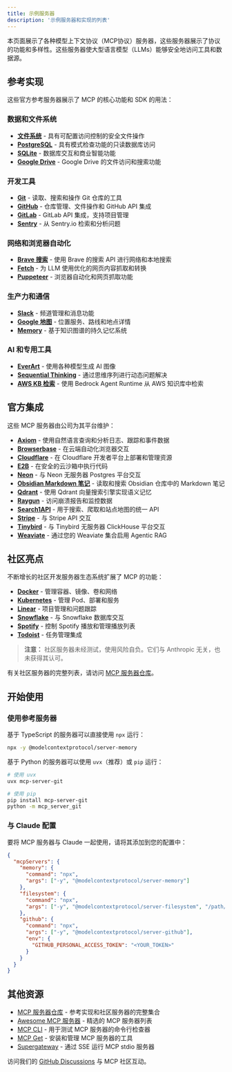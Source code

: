 ```yaml
---
title: 示例服务器
description: '示例服务器和实现的列表'
---
```


本页面展示了各种模型上下文协议（MCP协议）服务器，这些服务器展示了协议的功能和多样性。这些服务器使大型语言模型（LLMs）能够安全地访问工具和数据源。

## 参考实现

这些官方参考服务器展示了 MCP 的核心功能和 SDK 的用法：

### 数据和文件系统
- **[文件系统](https://github.com/modelcontextprotocol/servers/tree/main/src/filesystem)** - 具有可配置访问控制的安全文件操作
- **[PostgreSQL](https://github.com/modelcontextprotocol/servers/tree/main/src/postgres)** - 具有模式检查功能的只读数据库访问
- **[SQLite](https://github.com/modelcontextprotocol/servers/tree/main/src/sqlite)** - 数据库交互和商业智能功能
- **[Google Drive](https://github.com/modelcontextprotocol/servers/tree/main/src/gdrive)** - Google Drive 的文件访问和搜索功能

### 开发工具
- **[Git](https://github.com/modelcontextprotocol/servers/tree/main/src/git)** - 读取、搜索和操作 Git 仓库的工具
- **[GitHub](https://github.com/modelcontextprotocol/servers/tree/main/src/github)** - 仓库管理、文件操作和 GitHub API 集成
- **[GitLab](https://github.com/modelcontextprotocol/servers/tree/main/src/gitlab)** - GitLab API 集成，支持项目管理
- **[Sentry](https://github.com/modelcontextprotocol/servers/tree/main/src/sentry)** - 从 Sentry.io 检索和分析问题

### 网络和浏览器自动化
- **[Brave 搜索](https://github.com/modelcontextprotocol/servers/tree/main/src/brave-search)** - 使用 Brave 的搜索 API 进行网络和本地搜索
- **[Fetch](https://github.com/modelcontextprotocol/servers/tree/main/src/fetch)** - 为 LLM 使用优化的网页内容抓取和转换
- **[Puppeteer](https://github.com/modelcontextprotocol/servers/tree/main/src/puppeteer)** - 浏览器自动化和网页抓取功能

### 生产力和通信
- **[Slack](https://github.com/modelcontextprotocol/servers/tree/main/src/slack)** - 频道管理和消息功能
- **[Google 地图](https://github.com/modelcontextprotocol/servers/tree/main/src/google-maps)** - 位置服务、路线和地点详情
- **[Memory](https://github.com/modelcontextprotocol/servers/tree/main/src/memory)** - 基于知识图谱的持久记忆系统

### AI 和专用工具
- **[EverArt](https://github.com/modelcontextprotocol/servers/tree/main/src/everart)** - 使用各种模型生成 AI 图像
- **[Sequential Thinking](https://github.com/modelcontextprotocol/servers/tree/main/src/sequentialthinking)** - 通过思维序列进行动态问题解决
- **[AWS KB 检索](https://github.com/modelcontextprotocol/servers/tree/main/src/aws-kb-retrieval-server)** - 使用 Bedrock Agent Runtime 从 AWS 知识库中检索

## 官方集成

这些 MCP 服务器由公司为其平台维护：

- **[Axiom](https://github.com/axiomhq/mcp-server-axiom)** - 使用自然语言查询和分析日志、跟踪和事件数据
- **[Browserbase](https://github.com/browserbase/mcp-server-browserbase)** - 在云端自动化浏览器交互
- **[Cloudflare](https://github.com/cloudflare/mcp-server-cloudflare)** - 在 Cloudflare 开发者平台上部署和管理资源
- **[E2B](https://github.com/e2b-dev/mcp-server)** - 在安全的云沙箱中执行代码
- **[Neon](https://github.com/neondatabase/mcp-server-neon)** - 与 Neon 无服务器 Postgres 平台交互
- **[Obsidian Markdown 笔记](https://github.com/calclavia/mcp-obsidian)** - 读取和搜索 Obsidian 仓库中的 Markdown 笔记
- **[Qdrant](https://github.com/qdrant/mcp-server-qdrant/)** - 使用 Qdrant 向量搜索引擎实现语义记忆
- **[Raygun](https://github.com/MindscapeHQ/mcp-server-raygun)** - 访问崩溃报告和监控数据
- **[Search1API](https://github.com/fatwang2/search1api-mcp)** - 用于搜索、爬取和站点地图的统一 API
- **[Stripe](https://github.com/stripe/agent-toolkit)** - 与 Stripe API 交互
- **[Tinybird](https://github.com/tinybirdco/mcp-tinybird)** - 与 Tinybird 无服务器 ClickHouse 平台交互
- **[Weaviate](https://github.com/weaviate/mcp-server-weaviate)** - 通过您的 Weaviate 集合启用 Agentic RAG

## 社区亮点

不断增长的社区开发服务器生态系统扩展了 MCP 的功能：

- **[Docker](https://github.com/ckreiling/mcp-server-docker)** - 管理容器、镜像、卷和网络
- **[Kubernetes](https://github.com/Flux159/mcp-server-kubernetes)** - 管理 Pod、部署和服务
- **[Linear](https://github.com/jerhadf/linear-mcp-server)** - 项目管理和问题跟踪
- **[Snowflake](https://github.com/datawiz168/mcp-snowflake-service)** - 与 Snowflake 数据库交互
- **[Spotify](https://github.com/varunneal/spotify-mcp)** - 控制 Spotify 播放和管理播放列表
- **[Todoist](https://github.com/abhiz123/todoist-mcp-server)** - 任务管理集成

> **注意：** 社区服务器未经测试，使用风险自负。它们与 Anthropic 无关，也未获得其认可。

有关社区服务器的完整列表，请访问 [MCP 服务器仓库](https://github.com/modelcontextprotocol/servers)。

## 开始使用

### 使用参考服务器

基于 TypeScript 的服务器可以直接使用 `npx` 运行：

```bash
npx -y @modelcontextprotocol/server-memory
```

基于 Python 的服务器可以使用 `uvx`（推荐）或 `pip` 运行：

```bash
# 使用 uvx
uvx mcp-server-git

# 使用 pip
pip install mcp-server-git
python -m mcp_server_git
```

### 与 Claude 配置

要将 MCP 服务器与 Claude 一起使用，请将其添加到您的配置中：

```json
{
  "mcpServers": {
    "memory": {
      "command": "npx",
      "args": ["-y", "@modelcontextprotocol/server-memory"]
    },
    "filesystem": {
      "command": "npx",
      "args": ["-y", "@modelcontextprotocol/server-filesystem", "/path/to/allowed/files"]
    },
    "github": {
      "command": "npx",
      "args": ["-y", "@modelcontextprotocol/server-github"],
      "env": {
        "GITHUB_PERSONAL_ACCESS_TOKEN": "<YOUR_TOKEN>"
      }
    }
  }
}
```

## 其他资源

- [MCP 服务器仓库](https://github.com/modelcontextprotocol/servers) - 参考实现和社区服务器的完整集合
- [Awesome MCP 服务器](https://github.com/punkpeye/awesome-mcp-servers) - 精选的 MCP 服务器列表
- [MCP CLI](https://github.com/wong2/mcp-cli) - 用于测试 MCP 服务器的命令行检查器
- [MCP Get](https://mcp-get.com) - 安装和管理 MCP 服务器的工具
- [Supergateway](https://github.com/supercorp-ai/supergateway) - 通过 SSE 运行 MCP stdio 服务器

访问我们的 [GitHub Discussions](https://github.com/orgs/modelcontextprotocol/discussions) 与 MCP 社区互动。